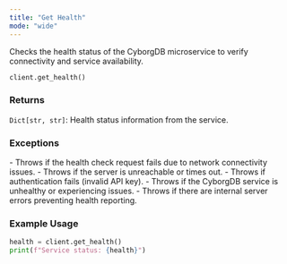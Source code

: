 ```yaml
---
title: "Get Health"
mode: "wide"
---
```


Checks the health status of the CyborgDB microservice to verify connectivity and service availability.

```python
client.get_health()
```

### Returns

`Dict[str, str]`: Health status information from the service.

### Exceptions

<AccordionGroup>
    <Accordion title="Error">
        - Throws if the health check request fails due to network connectivity issues.
        - Throws if the server is unreachable or times out.
        - Throws if authentication fails (invalid API key).
    </Accordion>
    <Accordion title="Service Errors">
        - Throws if the CyborgDB service is unhealthy or experiencing issues.
        - Throws if there are internal server errors preventing health reporting.
    </Accordion>
</AccordionGroup>

### Example Usage

```python
health = client.get_health()
print(f"Service status: {health}")
```